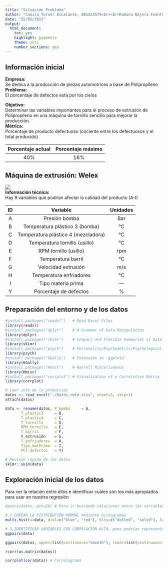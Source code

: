 ```yaml
---
title: "Situación Problema"
author: "Camila Turner Escalante, A01423579<br><br>Ramona Nájera Fuentes, A01423596<br><br>Patricio Álvarez Hernández, A01423897<br><br>Asad Casis López, A01424665"
date: "25/05/2022"
output: 
  html_document: 
    toc: yes
    highlight: pygments
    theme: yeti
    number_sections: yes
---
```


## Información inicial
**Empresa:**
<br>Se dedica a la producción de piezas automotrices a base de Polipropileno<br>
**Problema:**
<br>El porcentaje de defectos está por los cielos<br>

**Objetivo:**
<br>Determinar las variables importantes para el proceso de extrusión de Polipropileno en una máquina de tornillo sencillo para mejorar la producción.<br>
**Métrica:**
<br>Porcentaje de producto defectuoso (cociente entre los defectuosos y el total producido)<br>

| Porcentaje actual | Porcentaje máximo |
|:-----------------:|:-----------------:|
|        40%        |        16%        |

## Máquina de extrusión: Welex
![](Diagrama_Welex.png)
<br>
**Información técnica:**
<br>Hay 9 variables que podrían afectar la calidad del producto (A-I)<br>

| ID | Variable                            | Unidades |
|:--:|:-----------------------------------:|:--------:|
| A  | Presión bomba                       |    Bar   |
| B  | Temperatura plástico 3 (bomba)      |    °C    |
| C  | Temperatura plástico 4 (mezcladora) |    °C    |
| D  | Temperatura tornillo (usillo)       |    °C    |
| E  | RPM tornillo (usillo)               |    rpm   |
| F  | Temperatura barril                  |    °C    |
| G  | Velocidad extrusión                 |    m/s   |
| H  | Temperatura enfriadores             |    °C    |
| I  | Tipo materia prima                  |    ---   |
| Y  | Porcentaje de defectos              |     %    |


## Preparación del entorno y de los datos
```r
#install.packages("readxl")   # Read Excel Files
library(readxl)
#install.packages("dplyr")    # A Grammar of Data Manipulation
library(dplyr)
#install.packages("skimr")    # Compact and Flexible Summaries of Data 
library(skimr)
#install.packages("psych")    # Personality/Psychometric/Psychological research
library(psych)
#install.packages("GGally")   # Extension to 'ggplot2'
library(GGally)
#install.packages("Hmisc")    # Harrell Miscellaneous
library(Hmisc)
#install.packages("corrplot") # Visualization of a Correlation Matrix 
library(corrplot)
```

```r
# Leer info de la producción
datos <- read_excel("./Datos_reto.xlsx", sheet=3, skip=1)
attach(datos)

data <- rename(datos, P_bomba     = A,
       T_plastic3     = B,
       T_plastic4     = C,
       T_tornillo     = D,
       RPM_tornillo   = E,
       T_barril       = F,
       V_extrusión    = G,
       T_enfriadores  = H,
       Tipo_matPrima  = I,
       PCT_defectos   = Y)
```

```r
# Revisón rápida de los datos
skimr::skim(data)
```


## Exploración inicial de los datos
Para ver la relación entre ellos e identificar cuáles son los más apropiados para usar en nuestra regresión
```r
#pairs(datos, pch=20) # Para ir buscando relaciones entre las variables

# 1.CHECAR LA DISTRIBUCIÓN NORMAL mediante histogramas  
multi.hist(x=data, dcol=c("blue", "red"), dlty=c("dotted", "solid"), lwd=c(2, 1), main=c("P_bomba", "T_plastic3", "T_plastic4", "T_tornillo", "RPM_tornillo", "T_barril", "V_extrusión", "T_enfriadores", "Tipo_matPrima", "PCT_defectos"))
```
```r
# 2.IDENTIFICAR VARIABLES CON CORRELACIÓN ALTA, pues podrían representar un problema
ggpairs(data)

ggpairs(datos, upper=list(continuous="smooth"), lower=list(continuous="blank"), diag=list(continuous="densityDiag"))

rcorr(as.matrix(datos))

corrplot(cor(data)) # Correlograma
```
